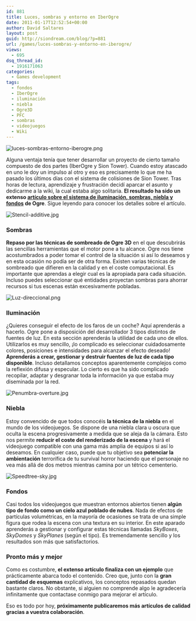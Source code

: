 ```yaml
---
id: 881
title: Luces, sombras y entorno en IberOgre
date: 2011-01-17T12:52:54+00:00
author: David Saltares
layout: post
guid: http://siondream.com/blog/?p=881
url: /games/luces-sombras-y-entorno-en-iberogre/
views:
  - 695
dsq_thread_id:
  - 1916171063
categories:
  - Games development
tags:
  - fondos
  - IberOgre
  - iluminación
  - niebla
  - Ogre3D
  - PFC
  - sombras
  - videojuegos
  - Wiki
---
```


![luces-sombras-entorno-iberogre.png](/img/wp/luces-sombras-entorno-iberogre.png)

Alguna ventaja tenía que tener desarrollar un proyecto de cierto tamaño compuesto de dos partes (IberOgre y Sion Tower). Cuando estoy atascado en uno le doy un impulso al otro y eso es precisamente lo que me ha pasado los últimos días con el sistema de colisiones de Sion Tower. Tras horas de lectura, aprendizaje y frustración decidí aparcar el asunto y dedicarme a la wiki, la cual estaba algo solitaria. **El resultado ha sido un extenso [artículo sobre el sistema de iluminación, sombras, niebla y fondos](http://osl2.uca.es/iberogre/index.php/Luces,_sombras_y_entorno) de Ogre**. Sigue leyendo para conocer los detalles sobre el artículo.

![Stencil-additive.jpg](/img/wp/Stencil-additive.jpg)

### Sombras

**Repaso por las técnicas de sombreado de Ogre 3D** en el que descubrirás las sencillas herramientas que el motor pone a tu alcance. Ogre nos tiene acostumbrados a poder tomar el control de la situación si así lo deseamos y en esta ocasión no podía ser de otra forma. Existen varias técnicas de sombreado que difieren en la calidad y en el coste computacional. Es importante que aprendas a elegir cual es la apropiada para cada situación. Incluso puedes seleccionar qué entidades proyectan sombras para ahorrar recursos si tus escenas están excesivamente pobladas.

![Luz-direccional.png](/img/wp/Luz-direccional.png)

### Iluminación

¿Quieres conseguir el efecto de los faros de un coche? Aquí aprenderás a hacerlo. Ogre pone a disposición del desarrollador 3 tipos distintos de fuentes de luz. En esta sección aprenderás la utilidad de cada uno de ellos. Utilizarlos es muy sencillo, ¡lo complicado es seleccionar cuidadosamente colores, posiciones e intensidades para alcanzar el efecto deseado! **Aprenderás a crear, gestionar y destruir fuentes de luz de cada tipo disponible**. Incluso detallamos conceptos aparentemente complejos como la reflexión difusa y especular. Lo cierto es que ha sido complicado recopilar, adaptar y desgranar toda la información ya que estaba muy diseminada por la red.

![Penumbra-overture.jpg](/img/wp/Penumbra-overture.jpg)

### Niebla

Estoy convencido de que todos conocéis **la técnica de la niebla** en el mundo de los videojuegos. Se dispone de una niebla clara u oscura que oculta la escena progresivamente a medida que se aleja da la cámara. Esto nos permite **reducir el coste del renderizado de la escena** y hará el videojuego compatible con una gama más amplia de equipos si así lo deseamos. En cualquier caso, puede que tu objetivo sea **potenciar la ambientación** terrorífica de tu survival horror haciendo que el personaje no vea más allá de dos metros mientras camina por un tétrico cementerio.

![Speedtree-sky.jpg](/img/wp/Speedtree-sky.jpg)

### Fondos

Casi todos los videojuegos que muestran entornos abiertos tienen **algún tipo de fondo como un cielo azul poblado de nubes**. Nada de efectos de partículas volumétricas, en la mayoría de ocasiones se trata de una simple figura que rodea la escena con una textura en su interior. En este aparado aprenderás a gestionar y configurar estas técnicas llamadas *SkyBoxes*, *SkyDomes* y *SkyPlanes* (según el tipo). Es tremendamente sencillo y los resultados son más que satisfactorios.

### Pronto más y mejor

Como es costumbre, **el extenso artículo finaliza con un ejemplo** que prácticamente abarca todo el contenido. Creo que, junto con la **gran cantidad de esquemas** explicativos, los conceptos repasados quedan bastante claros. No obstante, si alguien no comprende algo le agradecería infinitamente que contactase conmigo para mejorar el artículo.

Eso es todo por hoy, **próximamente publicaremos más artículos de calidad gracias a vuestra colaboración**.